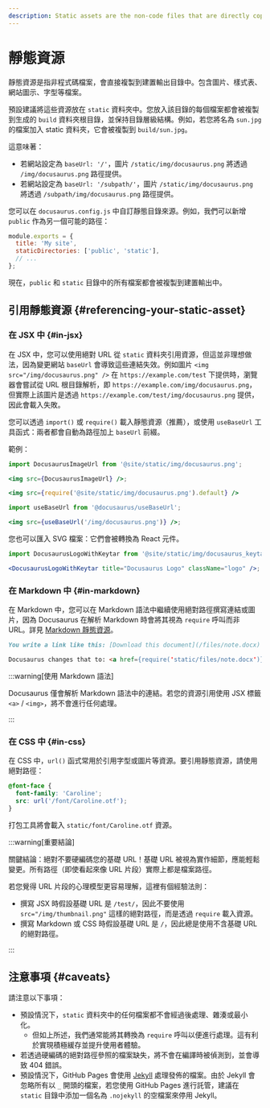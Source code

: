 ```yaml
---
description: Static assets are the non-code files that are directly copied to the build output. Learn about how they are handled and what the best practices of using static assets are.
---
```


# 靜態資源

靜態資源是指非程式碼檔案，會直接複製到建置輸出目錄中。包含圖片、樣式表、網站圖示、字型等檔案。

預設建議將這些資源放在 `static` 資料夾中。您放入該目錄的每個檔案都會被複製到生成的 `build` 資料夾根目錄，並保持目錄層級結構。例如，若您將名為 `sun.jpg` 的檔案加入 static 資料夾，它會被複製到 `build/sun.jpg`。

這意味著：

- 若網站設定為 `baseUrl: '/'`，圖片 `/static/img/docusaurus.png` 將透過 `/img/docusaurus.png` 路徑提供。
- 若網站設定為 `baseUrl: '/subpath/'`，圖片 `/static/img/docusaurus.png` 將透過 `/subpath/img/docusaurus.png` 路徑提供。

您可以在 `docusaurus.config.js` 中自訂靜態目錄來源。例如，我們可以新增 `public` 作為另一個可能的路徑：

```js title="docusaurus.config.js"
module.exports = {
  title: 'My site',
  staticDirectories: ['public', 'static'],
  // ...
};
```

現在，`public` 和 `static` 目錄中的所有檔案都會被複製到建置輸出中。

## 引用靜態資源 {#referencing-your-static-asset}

### 在 JSX 中 {#in-jsx}

在 JSX 中，您可以使用絕對 URL 從 `static` 資料夾引用資源，但這並非理想做法，因為變更網站 `baseUrl` 會導致這些連結失效。例如圖片 `<img src="/img/docusaurus.png" />` 在 `https://example.com/test` 下提供時，瀏覽器會嘗試從 URL 根目錄解析，即 `https://example.com/img/docusaurus.png`，但實際上該圖片是透過 `https://example.com/test/img/docusaurus.png` 提供，因此會載入失敗。

您可以透過 `import()` 或 `require()` 載入靜態資源（推薦），或使用 `useBaseUrl` 工具函式：兩者都會自動為路徑加上 `baseUrl` 前綴。

範例：

```jsx title="MyComponent.js"
import DocusaurusImageUrl from '@site/static/img/docusaurus.png';

<img src={DocusaurusImageUrl} />;
```

```jsx title="MyComponent.js"
<img src={require('@site/static/img/docusaurus.png').default} />
```

```jsx title="MyComponent.js"
import useBaseUrl from '@docusaurus/useBaseUrl';

<img src={useBaseUrl('/img/docusaurus.png')} />;
```

您也可以匯入 SVG 檔案：它們會被轉換為 React 元件。

```jsx title="MyComponent.js"
import DocusaurusLogoWithKeytar from '@site/static/img/docusaurus_keytar.svg';

<DocusaurusLogoWithKeytar title="Docusaurus Logo" className="logo" />;
```

### 在 Markdown 中 {#in-markdown}

在 Markdown 中，您可以在 Markdown 語法中繼續使用絕對路徑撰寫連結或圖片，因為 Docusaurus 在解析 Markdown 時會將其視為 `require` 呼叫而非 URL。詳見 [Markdown 靜態資源](./guides/markdown-features/markdown-features-assets.mdx)。

```md
You write a link like this: [Download this document](/files/note.docx)

Docusaurus changes that to: <a href={require('static/files/note.docx')}>Download this document</a>
```

:::warning[使用 Markdown 語法]

Docusaurus 僅會解析 Markdown 語法中的連結。若您的資源引用使用 JSX 標籤 `<a>` / `<img>`，將不會進行任何處理。

:::

### 在 CSS 中 {#in-css}

在 CSS 中，`url()` 函式常用於引用字型或圖片等資源。要引用靜態資源，請使用絕對路徑：

```css
@font-face {
  font-family: 'Caroline';
  src: url('/font/Caroline.otf');
}
```

打包工具將會載入 `static/font/Caroline.otf` 資源。

:::warning[重要結論]

關鍵結論：絕對不要硬編碼您的基礎 URL！基礎 URL 被視為實作細節，應能輕鬆變更。所有路徑（即使看起來像 URL 片段）實際上都是檔案路徑。

若您覺得 URL 片段的心理模型更容易理解，這裡有個經驗法則：

- 撰寫 JSX 時假設基礎 URL 是 `/test/`，因此不要使用 `src="/img/thumbnail.png"` 這樣的絕對路徑，而是透過 `require` 載入資源。
- 撰寫 Markdown 或 CSS 時假設基礎 URL 是 `/`，因此總是使用不含基礎 URL 的絕對路徑。

:::

## 注意事項 {#caveats}

請注意以下事項：

- 預設情況下，`static` 資料夾中的任何檔案都不會經過後處理、雜湊或最小化。
  - 但如上所述，我們通常能將其轉換為 `require` 呼叫以便進行處理。這有利於實現積極緩存並提升使用者體驗。
- 若透過硬編碼的絕對路徑參照的檔案缺失，將不會在編譯時被偵測到，並會導致 404 錯誤。
- 預設情況下，GitHub Pages 會使用 [Jekyll](https://jekyllrb.com/) 處理發佈的檔案。由於 Jekyll 會忽略所有以 `_` 開頭的檔案，若您使用 GitHub Pages 進行託管，建議在 `static` 目錄中添加一個名為 `.nojekyll` 的空檔案來停用 Jekyll。